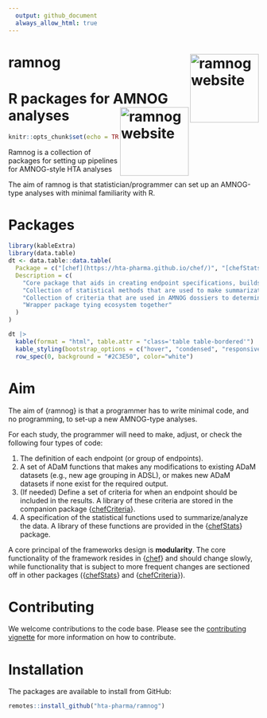 ```yaml
---
  output: github_document
  always_allow_html: true
---
```


# ramnog <a href="https://hta-pharma.github.io/ramnog/"><img src="man/figures/logo.png" align="right" height="138" alt="ramnog website" /></a>

# R packages for AMNOG analyses <a href="https://hta-pharma.github.io/ramnog/"><img src="man/figures/logo.png" align="right" height="138" alt="ramnog website" /></a>

```r
knitr::opts_chunk$set(echo = TRUE)
```

Ramnog is a collection of packages for setting up pipelines for AMNOG-style HTA analyses

The aim of ramnog is that statistician/programmer can set up an AMNOG-type analyses with minimal familiarity with R.

# Packages
 
```r
library(kableExtra)
library(data.table)
dt <- data.table::data.table(
  Package = c("[chef](https://hta-pharma.github.io/chef/)", "[chefStats](https://hta-pharma.github.io/chefStats/)", "[chefCriteria]((https://hta-pharma.github.io/chefCriteria/))", "[ramnog]((https://hta-pharma.github.io/ramnog/))"),
  Description = c(
    "Core package that aids in creating endpoint specifications, builds the analysis pipeline, and coordinates the execution of the ananlyses",
    "Collection of statistical methods that are used to make summarizations or inferences for each endpoint/outcome",
    "Collection of criteria that are used in AMNOG dossiers to determin when specific analyses/statistics should be calculated",
    "Wrapper package tying ecosystem together"
  )
)

dt |>
  kable(format = "html", table.attr = "class='table table-bordered'") |>
  kable_styling(bootstrap_options = c("hover", "condensed", "responsive")) |>
  row_spec(0, background = "#2C3E50", color="white")
```

# Aim

The aim of {ramnog} is that a programmer has to write minimal code, and no programming, to set-up a new AMNOG-type analyses. 

For each study, the programmer will need to make, adjust, or check the following four types of code:

1.  The definition of each endpoint (or group of endpoints).
2.  A set of ADaM functions that makes any modifications to existing ADaM datasets (e.g., new age grouping in ADSL), or makes new ADaM datasets if none exist for the required output.
3.  (If needed) Define a set of criteria for when an endpoint should be included in the results. A library of these criteria are stored in the companion package {[chefCriteria](https://hta-pharma.github.io/chefCriteria/)}.
4.  A specification of the statistical functions used to summarize/analyze the data. A library of these functions are provided in the {[chefStats](https://hta-pharma.github.io/chefStats/)} package.

A core principal of the frameworks design is __modularity__. 
The core functionality of the framework resides in {[chef](https://hta-pharma.github.io/chef/)} and should change slowly, while functionality that is subject to more frequent changes are sectioned off in other packages ({[chefStats](https://hta-pharma.github.io/chefStats/)} and {[chefCriteria](https://hta-pharma.github.io/chefCriteria/)}).

# Contributing
 
 We welcome contributions to the code base. Please see the [contributing vignette]("https://hta-pharma.github.io/chef/dev_contribute") for more information on how to contribute.

# Installation

The packages are available to install from GitHub:

```r
remotes::install_github("hta-pharma/ramnog")
```
